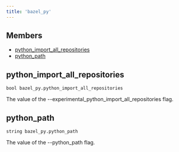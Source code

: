 ```yaml
---
title: 'bazel_py'
---
```



## Members

* [python\_import\_all\_repositories](#python_import_all_repositories)
* [python\_path](#python_path)

## python\_import\_all\_repositories

```
bool bazel_py.python_import_all_repositories
```

The value of the --experimental\_python\_import\_all\_repositories flag.

## python\_path

```
string bazel_py.python_path
```

The value of the --python\_path flag.
